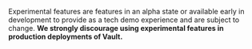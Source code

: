 <Note title="Experimental feature">

  Experimental features are features in an alpha state or available early in development to
  provide as a tech demo experience and are subject to change.
  **We strongly discourage using experimental features in production deployments of Vault.**

</Note>